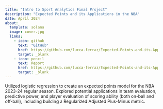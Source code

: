 ```yaml
---
title: "Intro to Sport Analytics Final Project"
description: "Expected Points and its Applications in the NBA"
date: April 2024
about:
  template: solana
  image: cover.jpg
  links: 
    - icon: github
      text: "GitHub"
      href: https://github.com/lucca-ferraz/Expected-Points-and-its-Applications-in-the-NBA
      target: _blank
    - icon: pencil
      text: Report
      href: https://github.com/lucca-ferraz/Expected-Points-and-its-Applications-in-the-NBA/blob/main/SMGT%20430%20Final%20Paper.pdf
      target: _blank
---
```


Utilized logistic regression to create an expected points model for the NBA 2023-24 regular season. Explored potential applications in team evaluation, predictive power, and player evaluation of scoring ability (both on-ball and off-ball), including building a Regularized Adjusted Plus-Minus metric. 